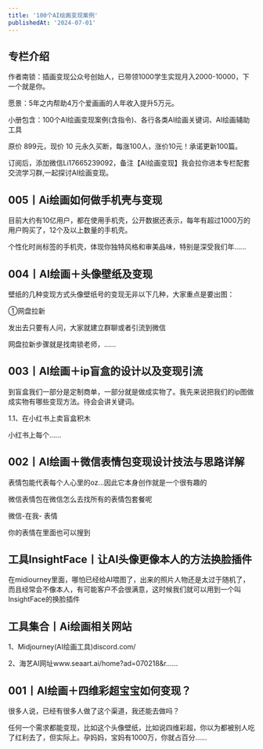 ```yaml
---
title: '100个AI绘画变现案例'
publishedAt: '2024-07-01'
---
```


## 专栏介绍

作者南锁：插画变现公众号创始人，已带领1000学生实现月入2000-10000，下一个就是你。

愿景：5年之内帮助4万个爱画画的人年收入提升5万元。

小册包含：100个AI绘画变现案例(含指令)、各行各类AI绘画关键词、AI绘画辅助工具

原价 899元，现价 10 元永久买断，每涨100人，涨价10元！承诺更新100篇。

订阅后，添加微信Li17665239092，备注【AI绘画变现】我会拉你进本专栏配套交流学习群,一起探讨AI绘画变现。

## 005丨Ai绘画如何做手机壳与变现
目前大约有10亿用户，都在使用手机壳，公开数据还表示，每年有超过1000万的用户购买了，12个及以上数量的手机壳。

个性化时尚标签的手机壳，体现你独特风格和审美品味，特别是深受我们年......

## 004丨AI绘画＋头像壁纸及变现
壁纸的几种变现方式头像壁纸号的变现无非以下几种，大家重点是要出图：

①网盘拉新

发出去只要有人问，大家就建立群聊或者引流到微信 

网盘拉新步骤就是找南锁老师，......

## 003丨AI绘画＋ip盲盒的设计以及变现引流
到盲盒我们一部分是定制商单，一部分就是做成实物了。我先来说把我们的ip图做成实物有哪些变现方法。待会会讲关键词。

1.1、在小红书上卖盲盒积木

小红书上每个......

## 002丨AI绘画＋微信表情包变现设计技法与思路详解
表情包能代表每个人心里的oz...因此它本身创作就是一个很有趣的

微信表情包在微信怎么去找所有的表情包套餐呢

微信-在我- 表情

你的表情在里面也可以搜到

## 工具InsightFace丨让AI头像更像本人的方法换脸插件
在midiourney里面，哪怕已经给AI喂图了，出来的照片人物还是太过于随机了，而且经常会不像本人，有可能客户不会很满意，这时候我们就可以用到一个叫InsightFace的换脸插件

## 工具集合丨Ai绘画相关网站
1、Midjourney(AI绘画工具)discord.com/

2、海艺AI网址www.seaart.ai/home?ad=070218&r......

## 001丨AI绘画＋四维彩超宝宝如何变现？
很多人说，已经有很多人做了这个渠道，我还能去做吗？

任何一个需求都能变现，比如这个头像壁纸，比如说四维彩超，你以为都被别人吃了红利去了，但实际上。孕妈妈，宝妈有1000万，你就占百分......
